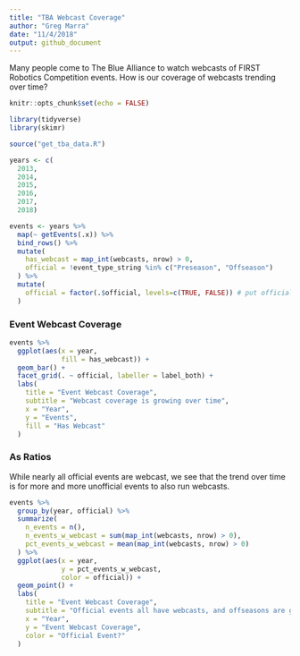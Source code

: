 ```yaml
---
title: "TBA Webcast Coverage"
author: "Greg Marra"
date: "11/4/2018"
output: github_document
---
```


Many people come to The Blue Alliance to watch webcasts of FIRST Robotics Competition events. How is our coverage of webcasts trending over time?

```r
knitr::opts_chunk$set(echo = FALSE)

library(tidyverse)
library(skimr)

source("get_tba_data.R")

years <- c(
  2013,
  2014,
  2015,
  2016, 
  2017, 
  2018)

events <- years %>%
  map(~ getEvents(.x)) %>%
  bind_rows() %>%
  mutate(
    has_webcast = map_int(webcasts, nrow) > 0,
    official = !event_type_string %in% c("Preseason", "Offseason")
  ) %>%
  mutate(
    official = factor(.$official, levels=c(TRUE, FALSE)) # put official events before unofficial ones
  )
```

### Event Webcast Coverage

```r
events %>%
  ggplot(aes(x = year,
             fill = has_webcast)) +
  geom_bar() +
  facet_grid(. ~ official, labeller = label_both) +
  labs(
    title = "Event Webcast Coverage",
    subtitle = "Webcast coverage is growing over time",
    x = "Year",
    y = "Events",
    fill = "Has Webcast"
  )
```

### As Ratios

While nearly all official events are webcast, we see that the trend over time is for more and more unofficial events to also run webcasts.

```r
events %>%
  group_by(year, official) %>%
  summarize(
    n_events = n(),
    n_events_w_webcast = sum(map_int(webcasts, nrow) > 0),
    pct_events_w_webcast = mean(map_int(webcasts, nrow) > 0)
  ) %>%
  ggplot(aes(x = year,
             y = pct_events_w_webcast,
             color = official)) +
  geom_point() +
  labs(
    title = "Event Webcast Coverage",
    subtitle = "Official events all have webcasts, and offseasons are growing in coverage",
    x = "Year",
    y = "Event Webcast Coverage",
    color = "Official Event?"
  )
```




